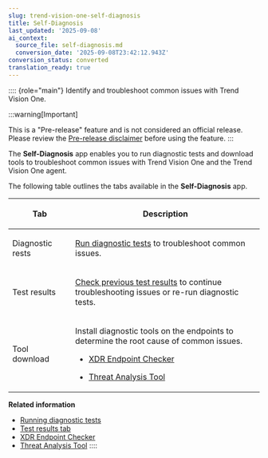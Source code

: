 ```yaml
---
slug: trend-vision-one-self-diagnosis
title: Self-Diagnosis
last_updated: '2025-09-08'
ai_context:
  source_file: self-diagnosis.md
  conversion_date: '2025-09-08T23:42:12.943Z'
conversion_status: converted
translation_ready: true
---
```


:::: {role="main"}
Identify and troubleshoot common issues with Trend Vision One.

:::warning[Important]

This is a "Pre-release" feature and is not considered an official release. Please review the [Pre-release disclaimer](pre-release-disclaimer.mdx) before using the feature.
:::

The **Self-Diagnosis** app enables you to run diagnostic tests and download tools to troubleshoot common issues with Trend Vision One and the Trend Vision One agent.

The following table outlines the tabs available in the **Self-Diagnosis** app.

<table>
<colgroup>
<col style="width: 25%" />
<col style="width: 75%" />
</colgroup>
<thead>
<tr>
<th><p>Tab</p></th>
<th><p>Description</p></th>
</tr>
</thead>
<tbody>
<tr>
<td><p>Diagnostic rests</p></td>
<td><p><a href="trend-vision-one-running-diagnostic-tests">Run diagnostic tests</a> to troubleshoot common issues.</p></td>
</tr>
<tr>
<td><p>Test results</p></td>
<td><p><a href="trend-vision-one-test-results-tab">Check previous test results</a> to continue troubleshooting issues or re-run diagnostic tests.</p></td>
</tr>
<tr>
<td><p>Tool download</p></td>
<td><p>Install diagnostic tools on the endpoints to determine the root cause of common issues.</p>
<ul>
<li><p><a href="trend-vision-one-xdr-endpoint-checker">XDR Endpoint Checker</a></p></li>
<li><p><a href="trend-vision-one-threat-analysis-tool">Threat Analysis Tool</a></p></li>
</ul></td>
</tr>
</tbody>
</table>

**Related information**

- [Running diagnostic tests](running-diagnostic-tests.md "Run automated tests to identify possible causes for common issues with Trend Vision One.")
- [Test results tab](test-results-tab.md "View the results of diagnostic tests and find solutions to resolve any issues with Trend Vision One.")
- [XDR Endpoint Checker](xdr-endpoint-checker.md "Learn about the available methods to use the XDR Endpoint Checker tool.")
- [Threat Analysis Tool](threat-analysis-tool.mdx)
::::
